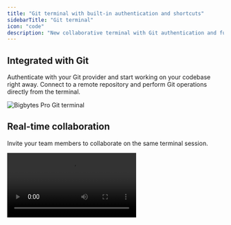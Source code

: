 ```yaml
---
title: "Git terminal with built-in authentication and shortcuts"
sidebarTitle: "Git terminal"
icon: "code"
description: "New collaborative terminal with Git authentication and functionality built-in for easy and fast version control."
---
```



<ProOnly source="git-terminal" />

## Integrated with Git

Authenticate with your Git provider and start working on your codebase right away.
Connect to a remote repository and perform Git operations directly from the terminal.

<Frame>
  <img
    alt="Bigbytes Pro Git terminal"
    src="https://github.com/getbigbytes/assets/blob/main/pro/features/git-terminal-md.jpg?raw=true"
  />
</Frame>

## Real-time collaboration

Invite your team members to collaborate on the same terminal session.

<Frame>
  <video
    controls
    autoplay
    loop
    src="https://github.com/user-attachments/assets/10dbb996-0353-4ed2-9eff-3e0a5080227f"
  >
  </video>
</Frame>
